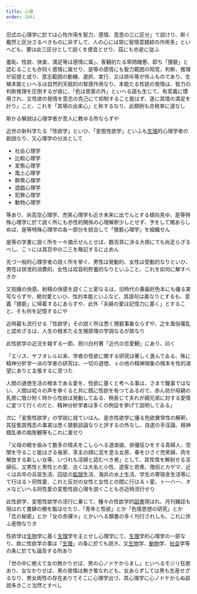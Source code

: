 ```yaml
---
title: 心理
order: 1041
---
```



旧式の心理学に於ては心性作用を智力、感情、意思の三に区分」て説けり、斯く戴然と区分さるべきものに非ずして、人の心には常に智情意錯綜の作用多」といへども、要は此三区分として説くを便宜とせり、茲にも亦是に従ふ

羞恥、性欲、快楽、満足等は感情に属」、客観的たる卑陋醜悪、即ち「猥褻」と認むることも亦同く感情に属せり、是等の感情にも智力範囲の知覚、判断、推理が前提と成り、意志範囲の動機、選択、実行、又は排斥等が伴ふものであり、生殖本能といへるは自然的天賦的の智感作用なり、本能たる性欲の発情は、智力の判断推理を圧倒するが故に、「色は思案の外」といへる語も生じて、有意義に慣用され、又性欲の発情を意志の克己にて抑制すること能はず、遂に其情の満足を計り」こと、これを「其場の出来心」と称するなり、此類例も亦枚挙に遑なし


斯かる解説は心理学者が吾人に教ゆる所ならずや


近世の新科学たる「性欲学」といひ、「変態性欲学」といふも[生理](/main/42-physiology/)的心理学者の創説なり、又心理学の分派として

* 社会心理学
* 比較心理学
* 変態心理学
* 風土心理学
* 群衆心理学
* 遊戯心理学
* 犯罪心理学
* 動物心理学

等あり、尚高空心理学、売笑心理学も近き未来に出でんとする傾向見ゆ、是等特殊心理学に於て説く所にも亦性的関係の心理解釈少しとせず、予をして閑あらしめば、是等特殊心理学の各一部分を統合して「猥褻心理学」を組織せん

是等の学書に説く所を一々摘示せんとせば、数百頁に渉る大冊にても尚足らざるべし、こゝには其百中の二三を略記するに止めん


先づ一般的心理学者の説く所を挙ぐ、男性は発動的、女性は受動的なりといひ、男性は排泄的消費的、女性は収容的貯蓄的なりといふこと、これを如何に解すべきか


又抱擁の快感、射精の快感を説くこと密なるは、旧時代の春画好色本にも優る実写ならずや、絶対愛といひ、性的本能といふなど、其語句は美なりとするも、意義「猥褻」に帰着するにあらずや、此外「夫婦の愛は記憶力に基く」とすること、そも何を記憶するにや


近時最も流行せる「性欲学」その説く所は悉く猥褻事象ならずや、之を風俗壊乱と認めざるは、人生の根本たる生殖原理の学説なるが故なり


此性欲学の近況を報ずる一節、厨川白村著「近代の恋愛観」にあり、曰く

「エリス、ヤフオレル以来、学者の性欲に関する研究は著しく進んでゐる、殊に精神分析学一派の学者の研究は、一切の道徳、ｓの他の精神現象の根本を性的渇望にありと主張するに至つた


人間の道徳生活の根本である愛を、性欲に基くと考へる事は、さまで難事ではない、人間は呱々の声を挙ぐると共に既に性欲を有つてゐるので、赤ん坊が母親の乳房に吸ひ附く時から性欲は発動してゐる、稍長じて夫れが親兄弟に対する愛情に変つて行くのだと、精神分析学者は多くの例証を挙げて説明してゐる」


次に「変態性欲学」の学説に就ていはん、是亦性欲学に優る色欲異常性の解釈、其狂態其残忍の事実は悉く猥褻談論なりと評するの外なし、自遂の手淫論、精神錯乱者の痴態観等もこれに属せり


「父母の眼を偸みて数多の情夫をこしらへる道楽娘、俳優狂ひをする貴婦人、空閨を守ること能はざる後家、享主の顔に泥を塗る女房、春をひさぐ売笑婦、肉を解放する新しい女等、いづれも淫婦と認むべき者」として、其性情を解剖せる淫婦伝、又男性と男性との愛、古くは大名と小性、遊客と若衆、僧侶とカゲマ、近くは兵卒の兵営生活、囚徒の[監獄](/main/34-prison/)生活、海兵の水上生活、学生の寄宿舎生活等にて行はるゝ同性愛、これと反対の女性と女性との間に行はるゝ愛、ト一ハ一、オメなどいへる同性愛の変態性欲心理を説くことも亦近時流行せり


此性欲学、変態性欲学の流行に乗じて、種々の性欲学的[図書](/main/36-books/)現はれ、月刊雑誌も現はれて書肆の棚を賑はせたり、「青年と性欲」とか「色情思想の研究」とか「恋の秘密」とか「女の赤裸々」とかいへる類書の多く刊行されしも、これに伴ふ産物なりき


性欲学は[生物](/main/24-biology/)学に基く[生理](/main/42-physiology/)学を主とせし心理学にて、[生理](/main/42-physiology/)学的心理学の一部なり、故に性欲学の事は「[生理](/main/42-physiology/)」の条に於ても説き、又[生物](/main/24-biology/)学、[動物](/main/25-animal/)学、[社会](/main/31-society/)学等の条に於ても論及する所あり


「世の中に絶えて女の無かりせば、男の心ノドケからまし」といへるモジリ狂歌あり、女なかりせば、男の発情は無き筈なれども、女あらずしては男も生産せざるなり、男女両性の存在ありてそこに心理学出づ、其心理学に心ノドケからぬ談説多きこと当然とすべし
